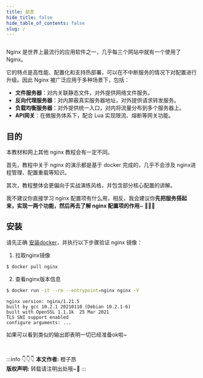 ```yaml
---
title: 前言
hide_title: false
hide_table_of_contents: false
slug: /
---
```



<EmptyLine/>

<div align="center">
  <img src={require('./nginx-logo.png').default} alt=""></img>
</div>

<EmptyLine line={3}/>

Nginx 是世界上最流行的应用软件之一，几乎每三个网站中就有一个使用了 Nginx。

它的特点是高性能、配置化和支持热部署，可以在不中断服务的情况下对配置进行升级。因此 Nginx 被广泛应用于多种场景下，包括：

- **文件服务器**：对内关联静态文件，对外提供网络文件服务。
- **反向代理服务器**：对内屏蔽真实服务器地址，对外提供请求转发服务。
- **负载均衡服务器**：对外提供统一入口，对内将流量分布到多个服务器上。
- **API网关**：在微服务体系下，配合 Lua 实现限流、熔断等网关功能。

## 目的

本教材和网上其他 nginx 教程会有一定不同。

首先，教程中关于 nginx 的演示都是基于 docker 完成的，几乎不会涉及 nginx进程管理、配置重载等知识。

其次，教程整体会更偏向于实战演练风格，并包含部分核心配置的讲解。

我不建议你直接学习 nginx 配置项有什么用，相反，我会建议你**先把服务搭起来，实现一两个功能，然后再去了解 nginx 配置项的作用**~
💪💪💪

## 安装

请先正确 [安装docker](#)，并执行以下步骤验证 nginx 镜像：

1. 拉取nginx镜像

```bash
$ docker pull nginx
```

2. 查看nginx版本信息

```bash
$ docker run -it --rm --entrypoint=nginx nginx -V
```

```text title="版本信息"
nginx version: nginx/1.21.5
built by gcc 10.2.1 20210110 (Debian 10.2.1-6)
built with OpenSSL 1.1.1k  25 Mar 2021
TLS SNI support enabled
configure arguments: ...
```

如果可以看到类似的输出即表明一切已经准备ok啦~


<br/>

:::info 👇👇👇
**本文作者:** 橙子昂 <br/>
**版权声明:** 转载请注明出处哦~👮‍
:::
